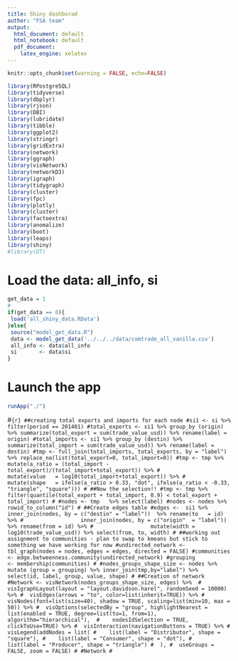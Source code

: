 ```yaml
---
title: Shiny dashborad
author: "FSA team"
output:
  html_document: default
  html_notebook: default
  pdf_document:
    latex_engine: xelatex
---
```


```r
knitr::opts_chunk$set(warning = FALSE, echo=FALSE)
```
```r
library(RPostgreSQL)
library(tidyverse)
library(dbplyr)
library(rjson)
library(DBI)
library(lubridate)
library(tibble)
library(ggplot2)
library(stringr)
library(gridExtra)
library(network)
library(ggraph)
library(visNetwork)
library(networkD3)
library(igraph)
library(tidygraph)
library(cluster) 
library(fpc)
library(plotly)
library(cluster)
library(factoextra)
library(anomalize)
library(boot)
library(leaps)
library(shiny)
#library(DT)
```



# Load the data: all_info, si
```r
get_data = 1
#
if(get_data == 0){
 load('all_shiny_data.RData')
}else{
 source("model_get_data.R")
 data <- model_get_data('../../../data/comtrade_all_vanilla.csv')
 all_info <- data$all_info
 si       <- data$si
}
```

# Launch the app
```r
runApp("./")
```

#```{r}
##creating total exports and imports for each node
#si1 <- si %>% filter(period == 201401)
#total_exports <- si1 %>% group_by (origin) %>% summarize(total_export = sum(trade_value_usd)) %>% rename(label = origin)
#total_imports <- si1 %>% group_by (destin) %>% summarize(total_import = sum(trade_value_usd)) %>% rename(label = destin)
#tmp <- full_join(total_imports, total_exports, by = "label") %>% replace_na(list(total_export=0, total_import=0))
#tmp <- tmp %>%   mutate(a_ratio = (total_import - total_export)/(total_import+total_export)) %>%
#                 mutate(value   = log10(total_import+total_export)) %>%
#                 mutate(shape   = ifelse(a_ratio > 0.33, "dot", ifelse(a_ratio < -0.33, "triangle", "square")))
#
##Now the selection!!
#tmp <- tmp %>% filter(quantile(total_export + total_import, 0.9) < total_export + total_import)
#
#nodes <- tmp   %>% select(label)
#nodes <- nodes %>% rowid_to_column("id")
#
##Create edges table
#edges <-  si1 %>% inner_join(nodes, by = c("destin" = "label"))  %>% rename(to   = id) %>%
#                  inner_join(nodes, by = c("origin"  = "label")) %>% rename(from = id) %>%
#                  mutate(width =  log10(trade_value_usd)) %>% select(from, to, width)
#
##working out assignment to communities - plan to swap to kmeans but stick to something we have working for now
#undirected_network <- tbl_graph(nodes = nodes, edges = edges, directed = FALSE)
#communities        <- edge.betweenness.community(undirected_network)
#grouping           <- membership(communities)
#
#nodes_groups_shape_size <- nodes %>% mutate (group = grouping) %>% inner_join(tmp,by="label") %>% select(id, label, group, value, shape)
#
##Creation of network
#Network <- visNetwork(nodes_groups_shape_size, edges) %>% 
#  visIgraphLayout(layout = "layout.davidson.harel", randomSeed = 10000) %>%
#  visEdges(arrows = "to", color=list(inherit=TRUE)) %>%
#  visNodes(font=list(size=40), shadow = TRUE, scaling=list(min=10, max = 50)) %>%
#  visOptions(selectedBy = "group", highlightNearest = list(enabled = TRUE, degree=list(to=1, from=1), algorithm="hierarchical"), 
#    nodesIdSelection = TRUE, clickToUse=TRUE) %>%
#  visInteraction(navigationButtons = TRUE) %>%
#  visLegend(addNodes = list(
#    list(label = "Distributor", shape = "square"),
#    list(label = "Consumer", shape = "dot"),
#    list(label = "Producer", shape = "triangle")
#  ),
#  useGroups = FALSE, zoom = FALSE)
#
#Network
#```

